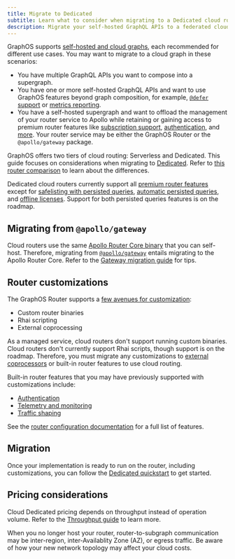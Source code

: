 ```yaml
---
title: Migrate to Dedicated
subtitle: Learn what to consider when migrating to a Dedicated cloud router
description: Migrate your self-hosted GraphQL APIs to a federated cloud supergraph with a pre-provisioned router on dedicated infrastructure.
---
```


<CloudPlanPause />

GraphOS supports [self-hosted and cloud graphs](/graphos/routing/about-router#graphos-router-deployment-types), each recommended for different use cases. You may want to migrate to a cloud graph in these scenarios:

- You have multiple GraphQL APIs you want to compose into a supergraph.
- You have one or more self-hosted GraphQL APIs and want to use GraphOS features beyond graph composition, for example, [`@defer` support](/graphos/routing/operations/defer) or [metrics reporting](/graphos/platform/insights/).
- You have a self-hosted supergraph and want to offload the management of your router service to Apollo while retaining or gaining access to premium router features like [subscription support](/graphos/routing/operations/subscriptions/), [authentication](/router/configuration/authn-jwt), and [more](/router/enterprise-features). Your router service may be either the GraphOS Router or the `@apollo/gateway` package.

GraphOS offers two tiers of cloud routing: Serverless and Dedicated. This guide focuses on considerations when migrating to [Dedicated](/graphos/routing/cloud/dedicated). Refer to [this router comparison](/graphos/routing#router-comparison) to learn about the differences.

<Note>

Dedicated cloud routers currently support all [premium router features](/router/enterprise-features) except for [safelisting with persisted queries](/graphos/routing/security/persisted-queries/), [automatic persisted queries](/apollo-server/performance/apq/), and [offline licenses](/router/enterprise-features/#offline-enterprise-license). Support for both persisted queries features is on the roadmap.

</Note>

## Migrating from `@apollo/gateway`

Cloud routers use the same [Apollo Router Core binary](https://github.com/apollographql/router) that you can self-host. Therefore, migrating from [`@apollo/gateway`](/apollo-server/using-federation/api/apollo-gateway/) entails migrating to the Apollo Router Core. Refer to the [Gateway migration guide](/graphos/reference/migration/from-gateway) for tips.

## Router customizations

The GraphOS Router supports a [few avenues for customization](/router/customizations/overview):

- Custom router binaries
- Rhai scripting
- External coprocessing

As a managed service, cloud routers don't support running custom binaries. Cloud routers don't currently support Rhai scripts, though support is on the roadmap.
Therefore, you must migrate any customizations to [external coprocessors](/graphos/routing/customization/coprocessor/) or built-in router features to use cloud routing.

Built-in router features that you may have previously supported with customizations include:

- [Authentication](/router/configuration/authn-jwt)
- [Telemetry and monitoring](/router/configuration/telemetry/overview)
- [Traffic shaping](/router/configuration/traffic-shaping)

See the [router configuration documentation](/graphos/routing) for a full list of features.

## Migration

Once your implementation is ready to run on the router, including customizations, you can follow the [Dedicated quickstart](/graphos/routing/cloud/dedicated-quickstart) to get started.

## Pricing considerations

Cloud Dedicated pricing depends on throughput instead of operation volume. Refer to the [Throughput guide](/graphos/routing/cloud/throughput-guide) to learn more.

When you no longer host your router, router-to-subgraph communication may be inter-region, inter-Availablity Zone (AZ), or egress traffic. Be aware of how your new network topology may affect your cloud costs.
